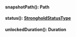 
#### snapshotPath(): Path




#### status(): [StrongholdStatusType](#strongholdstatustype)




#### unlockedDuration(): Duration



